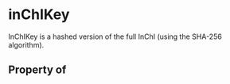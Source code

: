   

# inChIKey

InChIKey is a hashed version of the full InChI (using the SHA-256 algorithm).

## Property of




